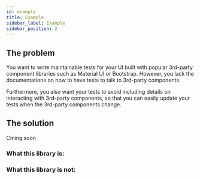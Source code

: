 ```yaml
---
id: example
title: Example
sidebar_label: Example
sidebar_position: 2
---
```


## The problem

You want to write maintainable tests for your UI built with popular 3rd-party component libraries such as Material UI or Bootstrap.
However, you lack the documentations on how to have tests to talk to 3rd-party components.

Furthermore, you also want your tests to avoid including details on interacting with 3rd-party components, so that you can easily update your tests
when the 3rd-party components change.

## The solution

Cming soon

### What this library is:

### What this library is not:
